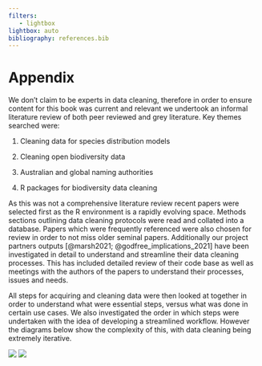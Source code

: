 ```yaml
---
filters:
   - lightbox
lightbox: auto
bibliography: references.bib
---
```


# Appendix {#sec-appendix}

We don't claim to be experts in data cleaning, therefore in order to
ensure content for this book was current and relevant we undertook an
informal literature review of both peer reviewed and grey literature.
Key themes searched were:

1.  Cleaning data for species distribution models

2.  Cleaning open biodiversity data

3.  Australian and global naming authorities

4.  R packages for biodiversity data cleaning

As this was not a comprehensive literature review recent papers were
selected first as the R environment is a rapidly evolving space. Methods
sections outlining data cleaning protocols were read and collated into a
database. Papers which were frequently referenced were also chosen for
review in order to not miss older seminal papers. Additionally our
project partners outputs [@marsh2021; @godfree_implications_2021] have
been investigated in detail to understand and streamline their data
cleaning processes. This has included detailed review of their code base
as well as meetings with the authors of the papers to understand their
processes, issues and needs.

All steps for acquiring and cleaning data were then looked at together
in order to understand what were essential steps, versus what was done
in certain use cases. We also investigated the order in which steps were
undertaken with the idea of developing a streamlined workflow. However the diagrams below show the complexity of this, with data cleaning being extremely iterative. 


![](images/complex_workflow.png)
![](images/simplified_workflow.png)

